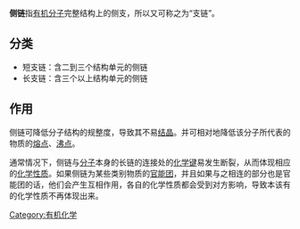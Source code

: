{{About|有机化學名詞|區塊鏈的侧链|区块链#侧链}}
{{Unreferenced|time=2021-10-21T04:41:56+00:00}}
'''侧链'''指[[有机分子|有机分子]]完整结构上的侧支，所以又可称之为“支链”。

==分类==
*短支链：含二到三个结构单元的侧链
*长支链：含三个以上结构单元的侧链

==作用==
侧链可降低分子结构的规整度，导致其不易[[结晶|结晶]]。并可相对地降低该分子所代表的物质的[[熔点|熔点]]、[[沸点|沸点]]。

通常情况下，侧链与[[分子|分子]]本身的长链的连接处的[[化学键|化学键]]易发生断裂，从而体现相应的[[化学性质|化学性质]]。如果侧链为某些类别物质的[[官能团|官能团]]，并且如果与之相连的部分也是官能团的话，他们会产生互相作用，各自的化学性质都会受到对方影响，导致本该有的化学性质不再体现出来。

{{chem-stub}}
[[Category:有机化学|Category:有机化学]]